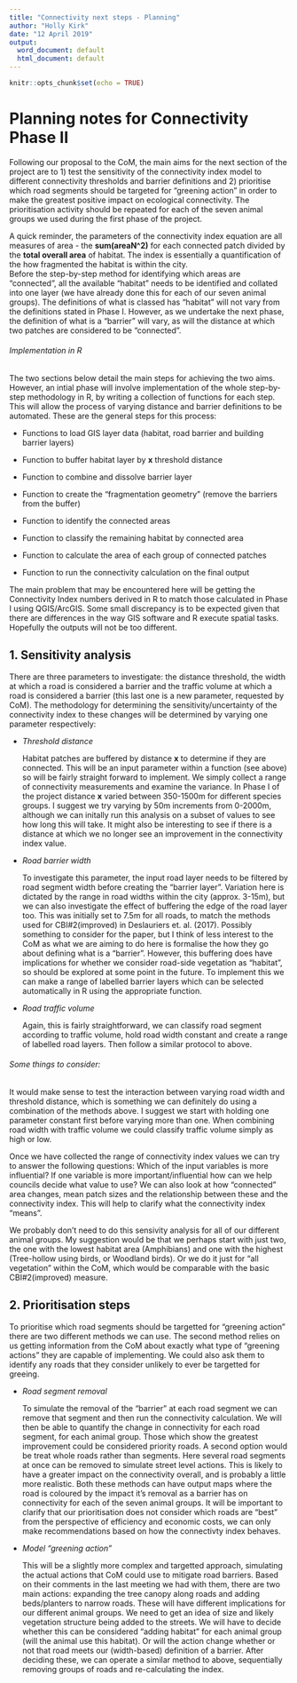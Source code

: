 ```yaml
---
title: "Connectivity next steps - Planning"
author: "Holly Kirk"
date: "12 April 2019"
output:
  word_document: default
  html_document: default
---
```


```r
knitr::opts_chunk$set(echo = TRUE)
```
# Planning notes for Connectivity Phase II

Following our proposal to the CoM, the main aims for the next section of the project are to 1) test the sensitivity of the connectivity index model to different connectivity thresholds and barrier definitions and 2) prioritise which road segments should be targeted for "greening action" in order to make the greatest positive impact on ecological connectivity. The prioritisation activity should be repeated for each of the seven animal groups we used during the first phase of the project. 

A quick reminder, the parameters of the connectivity index equation are all measures of area - the **sum(areaN^2)** for each connected patch divided by the **total overall area** of habitat. The index is essentially a quantification of the how fragmented the habitat is within the city.  
Before the step-by-step method for identifying which areas are "connected", all the available "habitat" needs to be identified and collated into one layer (we have already done this for each of our seven animal groups). The definitions of what is classed has "habitat" will not vary from the definitions stated in Phase I. However, as we undertake the next phase, the definition of what is a "barrier" will vary, as will the distance at which two patches are considered to be "connected". 

###### Implementation in R
The two sections below detail the main steps for achieving the two aims. However, an intial phase will involve implementation of the whole step-by-step methodology in R, by writing a collection of functions for each step. This will allow the process of varying distance and barrier definitions to be automated. These are the general steps for this process:

- Functions to load GIS layer data (habitat, road barrier and building barrier layers)

- Function to buffer habitat layer by **x** threshold distance

- Function to combine and dissolve barrier layer

- Function to create the "fragmentation geometry" (remove the barriers from the buffer)

- Function to identify the connected areas

- Function to classify the remaining habitat by connected area

- Function to calculate the area of each group of connected patches

- Function to run the connectivity calculation on the final output

The main problem that may be encountered here will be getting the Connectivity Index numbers derived in R to match those calculated in Phase I using QGIS/ArcGIS. Some small discrepancy is to be expected given that there are differences in the way GIS software and R execute spatial tasks. Hopefully the outputs will not be too different.



## 1. Sensitivity analysis
There are three parameters to investigate: the distance threshold, the width at which a road is considered a barrier and the traffic volume at which a road is considered a barrier (this last one is a new parameter, requested by CoM). The methodology for determining the sensitivity/uncertainty of the connectivity index to these changes will be determined by varying one parameter respectively:

- *Threshold distance*
   
   Habitat patches are buffered by distance **x** to determine if they are connected. This will be an input parameter within a function (see above) so will be fairly straight forward to implement. We simply collect a range of connectivity measurements and examine the variance.
   In Phase I of the project distance **x** varied between 350-1500m for different species groups. I suggest we try varying by 50m increments from 0-2000m, although we can initally run this analysis on a subset of values to see how long this will take. It might also be interesting to see if there is a distance at which we no longer see an improvement in the connectivity index value.

- *Road barrier width*
   
   To investigate this parameter, the input road layer needs to be filtered by road segment width before creating the "barrier layer". Variation here is dictated by the range in road widths within the city (approx. 3-15m), but we can also investigate the effect of buffering the edge of the road layer too. This was initially set to 7.5m for all roads, to match the methods used for CBI#2(improved) in Deslauriers et. al. (2017). Possibly something to consider for the paper, but I think of less interest to the CoM as what we are aiming to do here is formalise the how they go about defining what is a "barrier". However, this buffering does have implications for whether we consider road-side vegetation as "habitat", so should be explored at some point in the future.
   To implement this we can make a range of labelled barrier layers which can be selected automatically in R using the appropriate function.

- *Road traffic volume*
  
  Again, this is fairly straightforward, we can classify road segment according to traffic volume, hold road width constant and create a range of labelled road layers. Then follow a similar protocol to above.
  
  
###### Some things to consider:
It would make sense to test the interaction between varying road width and threshold distance, which is something we can definitely do using a combination of the methods above. I suggest we start with holding one parameter constant first before varying more than one. When combining road width with traffic volume we could classify traffic volume simply as high or low. 

Once we have collected the range of connectivity index values we can try to answer the following questions: Which of the input variables is more influential? If one variable is more important/influential how can we help councils decide what value to use? We can also look at how "connected" area changes, mean patch sizes and the relationship between these and the connectivity index. This will help to clarify what the connectivity index "means". 

We probably don't need to do this sensivity analysis for all of our different animal groups. My suggestion would be that we perhaps start with just two, the one with the lowest habitat area (Amphibians) and one with the highest (Tree-hollow using birds, or Woodland birds). Or we do it just for "all vegetation" within the CoM, which would be comparable with the basic CBI#2(improved) measure. 



## 2. Prioritisation steps
To prioritise which road segments should be targetted for "greening action" there are two different methods we can use. The second method relies on us getting information from the CoM about exactly what type of "greening actions" they are capable of implementing. We could also ask them to identify any roads that they consider unlikely to ever be targetted for greeing.

- *Road segment removal*
   
   To simulate the removal of the "barrier" at each road segment we can remove that segment and then run the connectivity calculation. We will then be able to quantify the change in connectivity for each road segment, for each animal group. Those which show the greatest improvement could be considered priority roads. 
   A second option would be treat whole roads rather than segments. Here several road segments at once can be removed to simulate street level actions. This is likely to have a greater impact on the connectivity overall, and is probably a little more realistic. 
   Both these methods can have output maps where the road is coloured by the impact it's removal as a barrier has on connectivity for each of the seven animal groups. It will be important to clarify that our prioritisation does not consider which roads are "best" from the perspective of efficiency and economic costs, we can only make recommendations based on how the connectivty index behaves.
   
- *Model "greening action"*
   
   This will be a slightly more complex and targetted approach, simulating the actual actions that CoM could use to mitigate road barriers. Based on their comments in the last meeting we had with them, there are two main actions: expanding the tree canopy along roads and adding beds/planters to narrow roads. These will have different implications for our different animal groups. We need to get an idea of size and likely vegetation structure being added to the streets. We will have to decide whether this can be considered "adding habitat" for each animal group (will the animal use this habitat). Or will the action change whether or not that road meets our (width-based) definition of a barrier.
   After deciding these, we can operate a similar method to above, sequentially removing groups of roads and re-calculating the index. 






